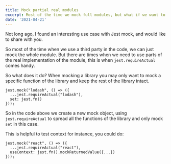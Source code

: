 ```yaml
---
title: Mock partial real modules
excerpt: Most of the time we mock full modules, but what if we want to mock only one function in the module?
date: '2021-04-21'
---
```


Not long ago, I found an interesting use case with Jest mock, and would like to share with you.

So most of the time when we use a third party in the code, we can just mock the whole module. But there are times when we need to use parts of the real implementation of the module, this is when `jest.requireActual` comes handy.

So what does it do? When mocking a library you may only want to mock a specific function of the library and keep the rest of the library intact.

```
jest.mock("lodash", () => ({
  ...jest.requireActual("lodash"),
  set: jest.fn()
}));
```

So in the code above we create a new mock object, using `jest.requireActual` to spread all the functions of the library and only mock `set` in this case.

This is helpful to test context for instance, you could do:

```
jest.mock("react", () => ({
  ...jest.requireActual("react"),
  useContext: jest.fn().mockReturnedValue({...})
}));
```



